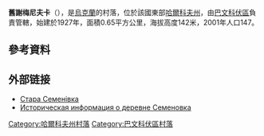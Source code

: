 {{coord|49|5|38|N|36|44|55|E|scale:100000_region:UA|display=title}}

'''舊謝梅尼夫卡'''（{{lang-uk|Стара Семенівка}}），是[[烏克蘭|烏克蘭]]的村落，位於該國東部[[哈爾科夫州|哈爾科夫州]]，由[[巴文科伏區|巴文科伏區]]負責管轄，始建於1927年，面積0.65平方公里，海拔高度142米，2001年人口147。

==參考資料==
{{reflist}}

==外部链接==
* [http://gska2.rada.gov.ua/pls/z7502/A005?rdat1=09.01.2009&rf7571=32220 Стара Семенівка]{{dead link|date=2018年4月 |bot=InternetArchiveBot |fix-attempted=yes }}
* [http://www.surnameindex.info/info/kharkov/izyum/semenovka/index.html Историческая информация о деревне Семеновка] {{Wayback|url=http://www.surnameindex.info/info/kharkov/izyum/semenovka/index.html |date=20210710175926 }} {{ref-ru}}

{{DEFAULTSORT:Стара Семенівка}}
[[Category:哈爾科夫州村落|Category:哈爾科夫州村落]]
[[Category:巴文科伏區村落|Category:巴文科伏區村落]]


{{Kharkiv-geo-stub}}